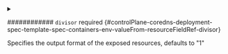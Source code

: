 

<PartialContainername />


<PartialResource />



<details className="config-field" data-expandable="true">
<summary>

############ `divisor` <span className="config-field-required" data-required="false">required</span> <span className="config-field-type"></span> <span className="config-field-default"></span> <span className="config-field-enum"></span> {#controlPlane-coredns-deployment-spec-template-spec-containers-env-valueFrom-resourceFieldRef-divisor}

Specifies the output format of the exposed resources, defaults to "1"

</summary>

<PartialDivisorreference />


</details>
